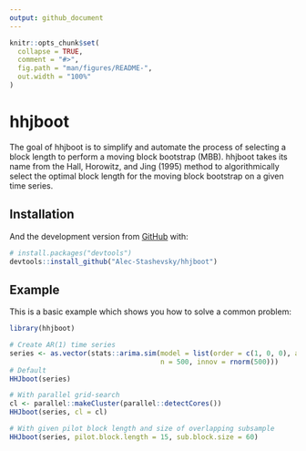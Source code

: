 ```yaml
---
output: github_document
---
```


<!-- README.md is generated from README.Rmd. Please edit that file -->

```r
knitr::opts_chunk$set(
  collapse = TRUE,
  comment = "#>",
  fig.path = "man/figures/README-",
  out.width = "100%"
)
```

# hhjboot

<!-- badges: start -->
<!-- badges: end -->

The goal of hhjboot is to simplify and automate the process of selecting a block length to perform a moving block bootstrap (MBB). hhjboot takes its name from the Hall, Horowitz, and Jing (1995) method to algorithmically select the optimal block length for the moving block bootstrap on a given time series.

## Installation

<!-- You can install the released version of hhjboot from [CRAN](https://CRAN.R-project.org) with: -->

<!-- ``` r -->
<!-- install.packages("hhjboot") -->
<!-- ``` -->

And the development version from [GitHub](https://github.com/) with:

``` r
# install.packages("devtools")
devtools::install_github("Alec-Stashevsky/hhjboot")
```
## Example

This is a basic example which shows you how to solve a common problem:

```r
library(hhjboot)

# Create AR(1) time series
series <- as.vector(stats::arima.sim(model = list(order = c(1, 0, 0), ar = 0.5),
                                     n = 500, innov = rnorm(500)))
# Default
HHJboot(series)

# With parallel grid-search
cl <- parallel::makeCluster(parallel::detectCores())
HHJboot(series, cl = cl)

# With given pilot block length and size of overlapping subsample
HHJboot(series, pilot.block.length = 15, sub.block.size = 60)

```

